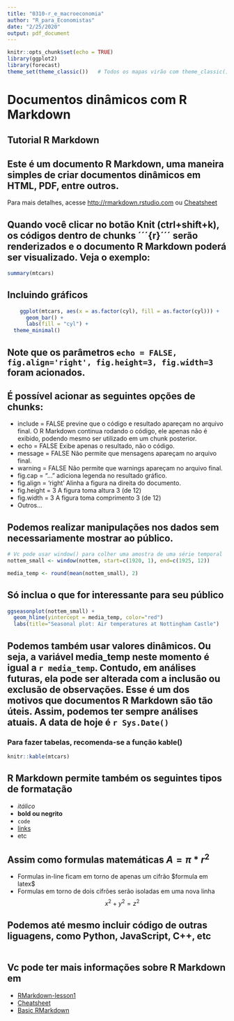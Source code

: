 ```yaml
---
title: "0310-r_e_macroeconomia"
author: "R_para_Economistas"
date: "2/25/2020"
output: pdf_document
---
```


```r
knitr::opts_chunk$set(echo = TRUE)
library(ggplot2)
library(forecast)
theme_set(theme_classic())   # Todos os mapas virão com theme_classic() como default 
```

# Documentos dinâmicos com R Markdown
## Tutorial R Markdown

## Este é um documento R Markdown, uma maneira simples de criar documentos dinâmicos em HTML, PDF, entre outros.
Para mais detalhes, acesse <http://rmarkdown.rstudio.com> ou [Cheatsheet](https://rstudio.com/wp-content/uploads/2015/02/rmarkdown-cheatsheet.pdf)


## Quando você clicar no botão **Knit** (ctrl+shift+k), os códigos dentro de **chunks ´´´{r}´´´** serão renderizados e o documento R Markdown poderá ser visualizado. Veja o exemplo:

```r
summary(mtcars)
```

## Incluindo gráficos

```r

    ggplot(mtcars, aes(x = as.factor(cyl), fill = as.factor(cyl))) + 
      geom_bar() +
      labs(fill = "cyl") +
  theme_minimal()

```

## Note que os parâmetros `echo = FALSE, fig.align='right', fig.height=3, fig.width=3` foram acionados.

##  É possível acionar as seguintes opções de chunks:

- include = FALSE previne que o código e resultado apareçam no arquivo final. O R Markdown continua rodando o código, ele apenas não é exibido, podendo mesmo ser utilizado em um chunk posterior.
- echo = FALSE Exibe apenas o resultado, não o código. 
- message = FALSE Não permite que mensagens apareçam no arquivo final.
- warning = FALSE Não permite que warnings apareçam no arquivo final.
- fig.cap = "..." adiciona legenda no resultado gráfico.
- fig.align = 'right' Alinha a figura na direita do documento. 
- fig.height = 3 A figura toma altura 3 (de 12)
- fig.width = 3 A figura toma comprimento 3 (de 12)
- Outros...

## Podemos realizar manipulações nos dados sem necessariamente mostrar ao público.
```r
# Vc pode usar window() para colher uma amostra de uma série temporal
nottem_small <- window(nottem, start=c(1920, 1), end=c(1925, 12))

media_temp <- round(mean(nottem_small), 2)

```
##  Só inclua o que for interessante para seu público

```r
ggseasonplot(nottem_small) + 
  geom_hline(yintercept = media_temp, color="red")
  labs(title="Seasonal plot: Air temperatures at Nottingham Castle")
```


## Podemos também usar valores dinâmicos. Ou seja, a variável **media_temp** neste momento é igual a `r media_temp`. Contudo, em análises futuras, ela pode ser alterada com a inclusão ou exclusão de observações. Esse é um dos motivos que documentos R Markdown são tão úteis. Assim, podemos ter sempre análises atuais. A data de hoje é `r Sys.Date()`


### Para fazer tabelas, recomenda-se a função kable()

```r
knitr::kable(mtcars)
```

## R Markdown permite também os seguintes tipos de formatação
- *itálico*
- **bold ou negrito**
- `code`
- [links](markdown.rstudio.com)
- etc

##  Assim como formulas matemáticas $A=\pi*r^2$
- Formulas in-line ficam em torno de apenas um cifrão \$formula em latex\$
- Formulas em torno de dois cifrões serão isoladas em uma nova linha $$ x^2 + y^2 = z^2 $$


## Podemos até mesmo incluir código de outras liguagens, como Python, JavaScript, C++, etc
```python


```



##  Vc pode ter mais informações sobre R Markdown em

* [RMarkdown-lesson1](https://rmarkdown.rstudio.com/lesson-1.html)
* [Cheatsheet](https://rstudio.com/wp-content/uploads/2016/03/rmarkdown-cheatsheet-2.0.pdf)
* [Basic RMarkdown](https://rmarkdown.rstudio.com/authoring_basics.html)